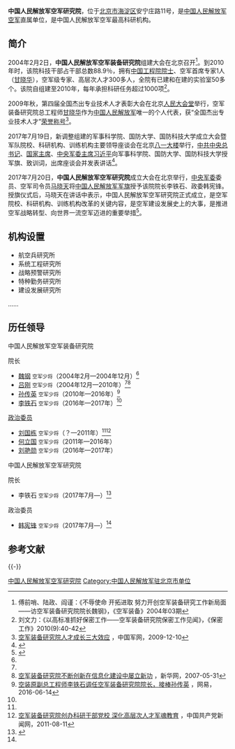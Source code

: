 {{Infobox PRCG
|color = blue
|机构名称=中国人民解放军空军研究院
|军事级别=|nocat
|上级机构=[[中国人民解放军空军|中国人民解放军空军]]
|机构类型=
|标志1=China Emblem PLA.svg
|标志1说明 = [[中国人民解放军军徽|中国人民解放军军徽]]
|成立时间=2017年
|职位1=院长
|人员1=[[李铁石|李铁石]]
|衔级1=[[中国人民解放军少将|空军少将]]
|职位2=政治委员
|人员2=[[韩宪锋|韩宪锋]]
|衔级2=[[中国人民解放军少将|空军少将]]
|地址1=[[北京市|北京市]][[海淀区|海淀区]]安宁庄路11号
}}

'''中国人民解放军空军研究院'''，位于[[北京市|北京市]][[海淀区|海淀区]]安宁庄路11号，是[[中国人民解放军空军|中国人民解放军空军]]直属单位，是中国人民解放军空军最高科研机构。

== 简介 ==
2004年2月2日，'''中国人民解放军空军装备研究院'''组建大会在北京召开<ref name="fu">傅前哨、陆政、阎谨：《不辱使命 开拓进取 努力开创空军装备研究工作新局面——访空军装备研究院院长魏钢》，《空军装备》2004年03期</ref>。到2010年时，该院科技干部占干部总数88.9％，拥有[[中国工程院院士|中国工程院院士]]、空军首席专家1人（[[甘晓华|甘晓华]]），空军级专家、高层次人才300多人，全院有已建和在建的实验室50多个。该院自组建至2010年，每年承担科研任务超过1000项<ref>刘文力：《以高标准抓好保密工作——空军装备研究院保密工作见闻》，《保密工作》2010(9):40-42</ref>。

2009年秋，第四届全国杰出专业技术人才表彰大会在北京[[人民大会堂|人民大会堂]]举行，空军装备研究院总工程师[[甘晓华|甘晓华]]作为[[中国人民解放军|中国人民解放军]]唯一的个人代表，获“全国杰出专业技术人才”[[荣誉称号|荣誉称号]]<ref name="zgjw">[http://news.mod.gov.cn/forces/2009-12/10/content_4110400.htm 空军装备研究院人才成长三大效应] {{Wayback|url=http://news.mod.gov.cn/forces/2009-12/10/content_4110400.htm |date=20170220171332 }}，中国军网，2009-12-10</ref>。

2017年7月19日，新调整组建的军事科学院、国防大学、国防科技大学成立大会暨军队院校、科研机构、训练机构主要领导座谈会在北京[[八一大楼|八一大楼]]举行，[[中共中央总书记|中共中央总书记]]、[[中华人民共和国主席|国家主席]]、[[中央军委主席|中央军委主席]][[习近平|习近平]]向军事科学院、国防大学、国防科技大学授军旗、致训词，出席座谈会并发表讲话<ref name=xunci>{{Cite web |url = http://news.xinhuanet.com/politics/2017-07/19/c_1121347127.htm |title = 习近平向军事科学院、国防大学、国防科技大学授军旗致训词 |author =  |date = 2017-07-19 |publisher = 新华网 |language =  |accessdate =  |quote =  |archive-date = 2017-07-19 |archive-url = https://web.archive.org/web/20170719152606/http://news.xinhuanet.com/politics/2017-07/19/c_1121347127.htm |dead-url = no }}</ref>。

2017年7月20日，'''中国人民解放军空军研究院'''成立大会在北京举行，[[中央军事委员会|中央军委]]委员、空军司令员[[马晓天|马晓天]]将[[中国人民解放军军旗|中国人民解放军军旗]]授予该院院长李铁石、政委韩宪锋。授旗仪式后，马晓天在讲话中表示，中国人民解放军空军研究院正式成立，是空军院校、科研机构、训练机构改革的关键内容，是空军建设发展史上的大事，是推进空军战略转型、向世界一流空军迈进的重要举措<ref>{{Cite web |url = http://www.thepaper.cn/newsDetail_forward_1746343 |title = 空军研究院军政主官亮相：李铁石、韩宪锋分任院长、政委 |author =  |date = 2017-07-29 |publisher = 澎湃新闻 |language =  |accessdate =  |quote =  |archive-date = 2020-11-04 |archive-url = https://web.archive.org/web/20201104121706/http://www.thepaper.cn/newsDetail_forward_1746343 |dead-url = no }}</ref>。

==机构设置==
* 航空兵研究所
* 系统工程研究所
* 战略预警研究所
* 特种勤务研究所
* 建设发展研究所
……

== 历任领导 ==
;中国人民解放军空军装备研究院
{{col-begin}}
{{col-2}}
; 院长
*[[魏钢|魏钢]] <small>空军少将</small>（2004年2月—2004年12月）<ref name=fu/>
*[[吕刚|吕刚]] <small>空军少将</small>（2004年12月—2010年）<ref name=zgjw/><ref>[http://news.xinhuanet.com/mil/2007-05/31/content_6178066.htm 空军装备研究院不断创新在信息化建设中屡立新功] {{Wayback|url=http://news.xinhuanet.com/mil/2007-05/31/content_6178066.htm |date=20170220222553 }}，新华网，2007-05-31</ref>
*[[孙传英|孙传英]] <small>空军少将</small>（2010年—2016年）<ref name=wy>[http://news.163.com/16/0614/17/BPHPC4O000014AED.html 空装原副总工程师李铁石调任空军装备研究院院长，接棒孙传英] {{Wayback|url=http://news.163.com/16/0614/17/BPHPC4O000014AED.html |date=20170220185759 }}，网易，2016-06-14</ref>
*[[李铁石|李铁石]] <small>空军少将</small>（2016年—2017年）<ref name=wy/>

{{col-2}}
; [[政治委员|政治委员]]
*[[刘国栋|刘国栋]] <small>空军少将</small>（？—2011年）<ref name=zgjw/><ref>[http://cpc.people.com.cn/GB/64093/64387/15389279.html 空军装备研究院创办科研干部党校 深化高层次人才军魂教育] {{Wayback|url=http://cpc.people.com.cn/GB/64093/64387/15389279.html |date=20170220170925 }}，中国共产党新闻网，2011-08-11</ref>
*[[何立国|何立国]] <small>空军少将</small>（2011年—2016年）
*[[刘艳勋|刘艳勋]] <small>空军少将</small>（2016年—2017年）
{{col-end}}

;中国人民解放军空军研究院
{{col-begin}}
{{col-2}}
; 院长
*李铁石 <small>空军少将</small>（2017年7月—）<ref name=liangxiang>{{Cite web |url = http://www.thepaper.cn/newsDetail_forward_1746343 |title = 空军研究院军政主官亮相：李铁石、韩宪锋分任院长、政委 |author =  |date = 2017-07-29 |publisher = 澎湃新闻 |language =  |accessdate =  |quote =  |archive-date = 2020-11-04 |archive-url = https://web.archive.org/web/20201104121706/http://www.thepaper.cn/newsDetail_forward_1746343 |dead-url = no }}</ref>

{{col-2}}
; 政治委员
*[[韩宪锋|韩宪锋]] <small>空军少将</small>（2017年7月—）<ref name=liangxiang/>

{{col-end}}

== 参考文献 ==
{{reflist}}

{{-}}
{{中国人民解放军空军}}
{{中国人民解放军科研机构}}

[[Category:中国人民解放军空军研究院|]]
[[Category:中国人民解放军驻北京市单位|Category:中国人民解放军驻北京市单位]]